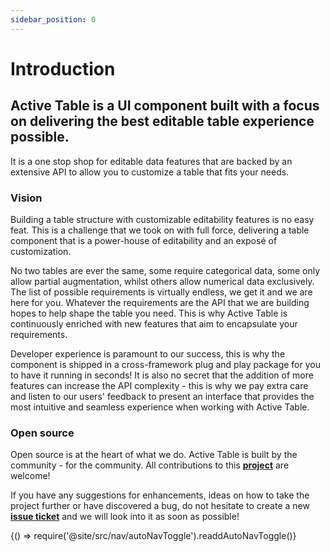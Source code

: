 ```yaml
---
sidebar_position: 0
---
```


# Introduction

<h2 id="#heading-id">
  Active Table is a UI component built with a focus on delivering the best editable table experience possible.
</h2>

It is a one stop shop for editable data features that are backed by an extensive API to allow you to customize a table that fits your needs.

### Vision

Building a table structure with customizable editability features is no easy feat. This is a challenge that we took on with full force, delivering a table
component that is a power-house of editability and an exposé of customization.

No two tables are ever the same, some require categorical data, some only allow partial augmentation, whilst others allow numerical data exclusively.
The list of possible requirements is virtually endless, we get it and we are here for you. Whatever the requirements are the API that we are building hopes to help
shape the table you need. This is why Active Table is continuously enriched with new features that aim to encapsulate your requirements.

Developer experience is paramount to our success, this is why the component is shipped in a cross-framework plug and play package for you to have it running in seconds!
It is also no secret that the addition of more features can increase the API complexity - this is why we pay extra care and listen to our users' feedback to present
an interface that provides the most intuitive and seamless experience when working with Active Table.

### Open source

Open source is at the heart of what we do. Active Table is built by the community - for the community. All contributions to this [**project**](https://github.com/OvidijusParsiunas/active-table) are welcome!

If you have any suggestions for enhancements, ideas on how to take the project further or have discovered a bug, do not hesitate to create a new [**issue ticket**](https://github.com/OvidijusParsiunas/active-table/issues/new/choose) and we will look into it as soon as possible!


<BrowserOnly>{() => require('@site/src/nav/autoNavToggle').readdAutoNavToggle()}</BrowserOnly>
